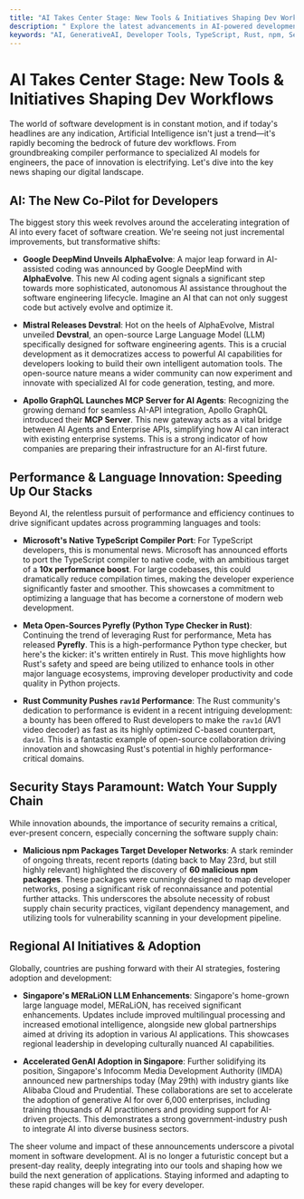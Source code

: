 ```yaml
---
title: "AI Takes Center Stage: New Tools & Initiatives Shaping Dev Workflows"
description: " Explore the latest advancements in AI-powered development tools, significant language updates, and crucial security alerts. From native TypeScript compilers to new LLMs for engineers, the dev world is buzzing with innovation."
keywords: "AI, GenerativeAI, Developer Tools, TypeScript, Rust, npm, Security, CloudNative, Software Development, News"
---
```


# AI Takes Center Stage: New Tools & Initiatives Shaping Dev Workflows

The world of software development is in constant motion, and if today's headlines are any indication, Artificial Intelligence isn't just a trend—it's rapidly becoming the bedrock of future dev workflows. From groundbreaking compiler performance to specialized AI models for engineers, the pace of innovation is electrifying. Let's dive into the key news shaping our digital landscape.

## AI: The New Co-Pilot for Developers

The biggest story this week revolves around the accelerating integration of AI into every facet of software creation. We're seeing not just incremental improvements, but transformative shifts:

* **Google DeepMind Unveils AlphaEvolve**: A major leap forward in AI-assisted coding was announced by Google DeepMind with **AlphaEvolve**. This new AI coding agent signals a significant step towards more sophisticated, autonomous AI assistance throughout the software engineering lifecycle. Imagine an AI that can not only suggest code but actively evolve and optimize it.

* **Mistral Releases Devstral**: Hot on the heels of AlphaEvolve, Mistral unveiled **Devstral**, an open-source Large Language Model (LLM) specifically designed for software engineering agents. This is a crucial development as it democratizes access to powerful AI capabilities for developers looking to build their own intelligent automation tools. The open-source nature means a wider community can now experiment and innovate with specialized AI for code generation, testing, and more.

* **Apollo GraphQL Launches MCP Server for AI Agents**: Recognizing the growing demand for seamless AI-API integration, Apollo GraphQL introduced their **MCP Server**. This new gateway acts as a vital bridge between AI Agents and Enterprise APIs, simplifying how AI can interact with existing enterprise systems. This is a strong indicator of how companies are preparing their infrastructure for an AI-first future.

## Performance & Language Innovation: Speeding Up Our Stacks

Beyond AI, the relentless pursuit of performance and efficiency continues to drive significant updates across programming languages and tools:

* **Microsoft's Native TypeScript Compiler Port**: For TypeScript developers, this is monumental news. Microsoft has announced efforts to port the TypeScript compiler to native code, with an ambitious target of a **10x performance boost**. For large codebases, this could dramatically reduce compilation times, making the developer experience significantly faster and smoother. This showcases a commitment to optimizing a language that has become a cornerstone of modern web development.

* **Meta Open-Sources Pyrefly (Python Type Checker in Rust)**: Continuing the trend of leveraging Rust for performance, Meta has released **Pyrefly**. This is a high-performance Python type checker, but here's the kicker: it's written entirely in Rust. This move highlights how Rust's safety and speed are being utilized to enhance tools in other major language ecosystems, improving developer productivity and code quality in Python projects.

* **Rust Community Pushes `rav1d` Performance**: The Rust community's dedication to performance is evident in a recent intriguing development: a bounty has been offered to Rust developers to make the `rav1d` (AV1 video decoder) as fast as its highly optimized C-based counterpart, `dav1d`. This is a fantastic example of open-source collaboration driving innovation and showcasing Rust's potential in highly performance-critical domains.

## Security Stays Paramount: Watch Your Supply Chain

While innovation abounds, the importance of security remains a critical, ever-present concern, especially concerning the software supply chain:

* **Malicious npm Packages Target Developer Networks**: A stark reminder of ongoing threats, recent reports (dating back to May 23rd, but still highly relevant) highlighted the discovery of **60 malicious npm packages**. These packages were cunningly designed to map developer networks, posing a significant risk of reconnaissance and potential further attacks. This underscores the absolute necessity of robust supply chain security practices, vigilant dependency management, and utilizing tools for vulnerability scanning in your development pipeline.

## Regional AI Initiatives & Adoption

Globally, countries are pushing forward with their AI strategies, fostering adoption and development:

* **Singapore's MERaLiON LLM Enhancements**: Singapore's home-grown large language model, MERaLiON, has received significant enhancements. Updates include improved multilingual processing and increased emotional intelligence, alongside new global partnerships aimed at driving its adoption in various AI applications. This showcases regional leadership in developing culturally nuanced AI capabilities.

* **Accelerated GenAI Adoption in Singapore**: Further solidifying its position, Singapore's Infocomm Media Development Authority (IMDA) announced new partnerships today (May 29th) with industry giants like Alibaba Cloud and Prudential. These collaborations are set to accelerate the adoption of generative AI for over 6,000 enterprises, including training thousands of AI practitioners and providing support for AI-driven projects. This demonstrates a strong government-industry push to integrate AI into diverse business sectors.

The sheer volume and impact of these announcements underscore a pivotal moment in software development. AI is no longer a futuristic concept but a present-day reality, deeply integrating into our tools and shaping how we build the next generation of applications. Staying informed and adapting to these rapid changes will be key for every developer.